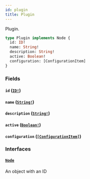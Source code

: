 ```yaml
---
id: plugin
title: Plugin
---
```


Plugin.

```graphql
type Plugin implements Node {
  id: ID!
  name: String!
  description: String!
  active: Boolean!
  configuration: [ConfigurationItem]
}
```

### Fields

#### `id` ([`ID!`](/api-reference/scalars/id.mdx))

#### `name` ([`String!`](/api-reference/scalars/string.mdx))

#### `description` ([`String!`](/api-reference/scalars/string.mdx))

#### `active` ([`Boolean!`](/api-reference/scalars/boolean.mdx))

#### `configuration` ([`[ConfigurationItem]`](/api-reference/objects/configuration-item.mdx))

### Interfaces

#### [`Node`](/api-reference/interfaces/node.mdx)

An object with an ID
